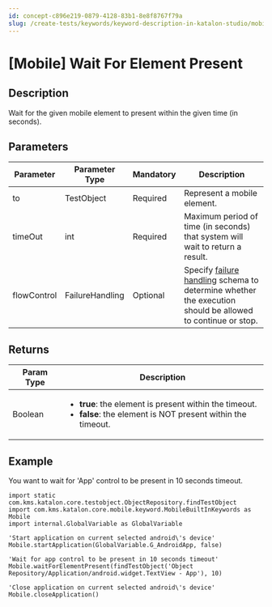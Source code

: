 ```yaml
---
id: concept-c896e219-0879-4128-83b1-8e8f8767f79a
slug: /create-tests/keywords/keyword-description-in-katalon-studio/mobile-keywords/mobile-wait-for-element-present
---
```


# \[Mobile\] Wait For Element Present

## Description

Wait for the given mobile element to present within the given time \(in seconds\).

## Parameters

<table><tr><th>Parameter</th><th>Parameter Type</th><th>Mandatory</th><th>Description</th></tr><tbody><tr><td>to</td><td>TestObject</td><td>Required</td><td>Represent a mobile element.</td></tr><tr><td>timeOut</td><td>int</td><td>Required</td><td>Maximum period of time (in seconds) that system will wait to return a result.</td></tr><tr><td>flowControl</td><td>FailureHandling</td><td>Optional</td><td>Specify <a href="/maintain/configure-failure-handling-settings-in-katalon-studio" >failure handling</a> schema to determine whether the execution should be allowed to continue or stop.</td></tr></tbody></table>

## Returns

<table><tr><th>Param Type</th><th>Description</th></tr><tbody><tr><td>Boolean</td><td><ul><li><strong>true</strong>: the element is present within the timeout.</li><li><strong>false</strong>: the element is NOT present within the timeout.</li></ul></td></tr></tbody></table>

## Example

You want to wait for 'App' control to be present in 10 seconds timeout.

```
import static com.kms.katalon.core.testobject.ObjectRepository.findTestObject
import com.kms.katalon.core.mobile.keyword.MobileBuiltInKeywords as Mobile
import internal.GlobalVariable as GlobalVariable

'Start application on current selected android\'s device'
Mobile.startApplication(GlobalVariable.G_AndroidApp, false)

'Wait for app control to be present in 10 seconds timeout'
Mobile.waitForElementPresent(findTestObject('Object Repository/Application/android.widget.TextView - App'), 10)

'Close application on current selected android\'s device'
Mobile.closeApplication()

```